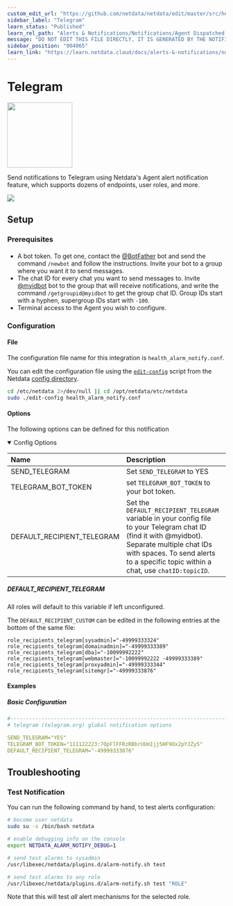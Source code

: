 ```yaml
---
custom_edit_url: "https://github.com/netdata/netdata/edit/master/src/health/notifications/telegram/metadata.yaml"
sidebar_label: "Telegram"
learn_status: "Published"
learn_rel_path: "Alerts & Notifications/Notifications/Agent Dispatched Notifications"
message: "DO NOT EDIT THIS FILE DIRECTLY, IT IS GENERATED BY THE NOTIFICATION'S metadata.yaml FILE"
sidebar_position: "904065"
learn_link: "https://learn.netdata.cloud/docs/alerts-&-notifications/notifications/agent-dispatched-notifications/telegram"
---
```



# Telegram


<img src="https://netdata.cloud/img/telegram.svg" width="150"/>


Send notifications to Telegram using Netdata's Agent alert notification feature, which supports dozens of endpoints, user roles, and more.



<img src="https://img.shields.io/badge/maintained%20by-Netdata-%2300ab44" />

## Setup

### Prerequisites

#### 

- A bot token. To get one, contact the [@BotFather](https://t.me/BotFather) bot and send the command `/newbot` and follow the instructions. Invite your bot to a group where you want it to send messages.
- The chat ID for every chat you want to send messages to. Invite [@myidbot](https://t.me/myidbot) bot to the group that will receive notifications, and write the command `/getgroupid@myidbot` to get the group chat ID. Group IDs start with a hyphen, supergroup IDs start with `-100`.
- Terminal access to the Agent you wish to configure.



### Configuration

#### File

The configuration file name for this integration is `health_alarm_notify.conf`.


You can edit the configuration file using the [`edit-config`](/docs/netdata-agent/configuration#edit-a-configuration-file-using-edit-config) script from the
Netdata [config directory](/docs/netdata-agent/configuration#the-netdata-config-directory).

```bash
cd /etc/netdata 2>/dev/null || cd /opt/netdata/etc/netdata
sudo ./edit-config health_alarm_notify.conf
```
#### Options

The following options can be defined for this notification

<details open><summary>Config Options</summary>

| Name | Description | Default | Required |
|:----|:-----------|:-------|:--------:|
| SEND_TELEGRAM | Set `SEND_TELEGRAM` to YES | YES | yes |
| TELEGRAM_BOT_TOKEN | set `TELEGRAM_BOT_TOKEN` to your bot token. |  | yes |
| DEFAULT_RECIPIENT_TELEGRAM | Set the `DEFAULT_RECIPIENT_TELEGRAM` variable in your config file to your Telegram chat ID (find it with @myidbot). Separate multiple chat IDs with spaces. To send alerts to a specific topic within a chat, use `chatID:topicID`. |  | yes |

##### DEFAULT_RECIPIENT_TELEGRAM

All roles will default to this variable if left unconfigured.

The `DEFAULT_RECIPIENT_CUSTOM` can be edited in the following entries at the bottom of the same file:

```text
role_recipients_telegram[sysadmin]="-49999333324"
role_recipients_telegram[domainadmin]="-49999333389"
role_recipients_telegram[dba]="-10099992222"
role_recipients_telegram[webmaster]="-10099992222 -49999333389"
role_recipients_telegram[proxyadmin]="-49999333344"
role_recipients_telegram[sitemgr]="-49999333876"
```


</details>

#### Examples

##### Basic Configuration



```yaml
#------------------------------------------------------------------------------
# telegram (telegram.org) global notification options

SEND_TELEGRAM="YES"
TELEGRAM_BOT_TOKEN="111122223:7OpFlFFRzRBbrUUmIjj5HF9Ox2pYJZy5"
DEFAULT_RECIPIENT_TELEGRAM="-49999333876"

```


## Troubleshooting

### Test Notification

You can run the following command by hand, to test alerts configuration:

```bash
# become user netdata
sudo su -s /bin/bash netdata

# enable debugging info on the console
export NETDATA_ALARM_NOTIFY_DEBUG=1

# send test alarms to sysadmin
/usr/libexec/netdata/plugins.d/alarm-notify.sh test

# send test alarms to any role
/usr/libexec/netdata/plugins.d/alarm-notify.sh test "ROLE"
```

Note that this will test _all_ alert mechanisms for the selected role.


